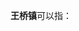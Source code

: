 '''王桥镇'''可以指：
{{PRC admin/disambig|14/04/23/101/000|36/10/29/108/000|61/04/23/104/000}}
{{disambig|cat=三字中国镇名消歧义}}
